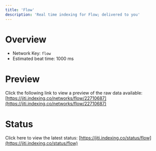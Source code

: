 ```yaml
---
title: 'Flow'
description: 'Real time indexing for Flow; delivered to you'
---
```


# Overview
- Network Key: `flow`
- Estimated beat time: 1000 ms

# Preview
Click the following link to view a preview of the raw data available: [https://jiti.indexing.co/networks/flow/22710687](https://jiti.indexing.co/networks/flow/22710687)

# Status
Click here to view the latest status: [https://jiti.indexing.co/status/flow](https://jiti.indexing.co/status/flow)
